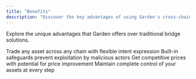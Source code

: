 ```yaml
---
title: "Benefits"
description: "Discover the key advantages of using Garden's cross-chain Bitcoin bridge"
---
```


Explore the unique advantages that Garden offers over traditional bridge solutions.

<CardGroup cols={2}>
  <Card title="Cross-chain Intents" href="/home/fundamentals/benefits/cross-chain-intents">
    Trade any asset across any chain with flexible intent expression
  </Card>
  <Card title="Free Option Protection" href="/home/fundamentals/benefits/free-option-protection">
    Built-in safeguards prevent exploitation by malicious actors
  </Card>
  <Card title="Better Price" href="/home/fundamentals/benefits/better-price">
    Get competitive prices with potential for price improvement
  </Card>
  <Card title="No Custody Risk" href="/home/fundamentals/benefits/no-custody-risk">
    Maintain complete control of your assets at every step
  </Card>
</CardGroup> 
